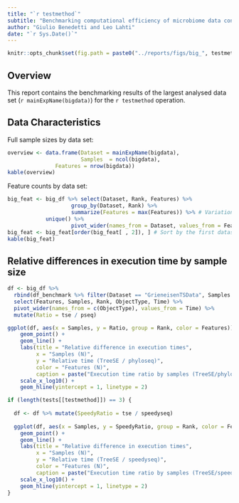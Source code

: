 ```yaml
---
title: "`r testmethod`"
subtitle: "Benchmarking computational efficiency of microbiome data containers"
author: "Giulio Benedetti and Leo Lahti"
date: "`r Sys.Date()`"
---
```


```r
knitr::opts_chunk$set(fig.path = paste0("../reports/figs/big_", testmethod, "_"))
```

## Overview

This report contains the benchmarking results of the largest analysed data set (`r mainExpName(bigdata)`) for the `r testmethod` operation.

## Data Characteristics

Full sample sizes by data set:

```r
overview <- data.frame(Dataset = mainExpName(bigdata),
                       Samples  = ncol(bigdata),
		       Features = nrow(bigdata))
kable(overview)
```

Feature counts by data set:

```r
big_feat <- big_df %>% select(Dataset, Rank, Features) %>%
     	            group_by(Dataset, Rank) %>%
                    summarize(Features = max(Features)) %>% # Variation due to removing zero rows & cols per round
		    unique() %>%
                    pivot_wider(names_from = Dataset, values_from = Features, values_fill = 0)
big_feat <- big_feat[order(big_feat[ , 2]), ] # Sort by the first dataset feature counts
kable(big_feat)
```

## Relative differences in execution time by sample size

```r
df <- big_df %>%
  rbind(df_benchmark %>% filter(Dataset == "GrieneisenTSData", Samples %in% c(100, 1000))) %>%  
  select(Features, Samples, Rank, ObjectType, Time) %>% 
  pivot_wider(names_from = c(ObjectType), values_from = Time) %>% 
  mutate(Ratio = tse / pseq)
```

```r
ggplot(df, aes(x = Samples, y = Ratio, group = Rank, color = Features)) + 
    geom_point() + 
    geom_line() +
    labs(title = "Relative difference in execution times",
         x = "Samples (N)",
         y = "Relative time (TreeSE / phyloseq)",
         color = "Features (N)",
         caption = paste("Execution time ratio by samples (TreeSE/phyloseq): ", testmethod)) +
    scale_x_log10() +
    geom_hline(yintercept = 1, linetype = 2) 
```

```r
if (length(tests[[testmethod]]) == 3) {
  
  df <- df %>% mutate(SpeedyRatio = tse / speedyseq)
  
  ggplot(df, aes(x = Samples, y = SpeedyRatio, group = Rank, color = Features)) + 
    geom_point() + 
    geom_line() +
    labs(title = "Relative difference in execution times",
         x = "Samples (N)",
         y = "Relative time (TreeSE / speedyseq)",
         color = "Features (N)",
         caption = paste("Execution time ratio by samples (TreeSE/speedyseq): ", testmethod)) +
    scale_x_log10() + 
    geom_hline(yintercept = 1, linetype = 2) 
}
```
